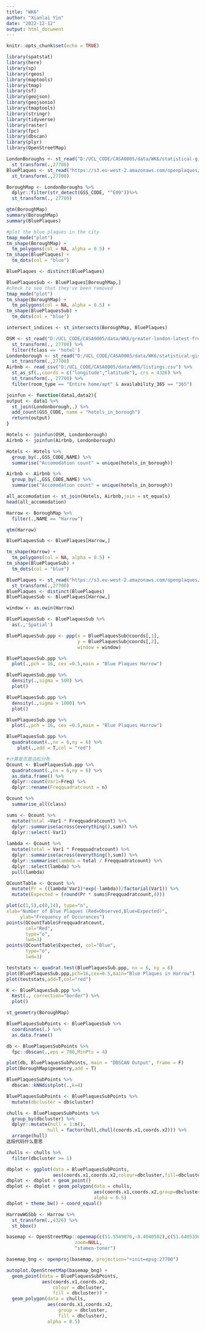 ```yaml
---
title: "WK6"
author: "Xianlai Yin"
date: "2022-12-12"
output: html_document
---
```


```r
knitr::opts_chunk$set(echo = TRUE)
```


```r
library(spatstat)
library(here)
library(sp)
library(rgeos)
library(maptools)
library(tmap)
library(sf)
library(geojson)
library(geojsonio)
library(tmaptools)
library(stringr)
library(tidyverse)
library(raster)
library(fpc)
library(dbscan)
library(plyr)
library(OpenStreetMap)
```

```r
LondonBoroughs <- st_read("D:/UCL_CODE/CASA0005/data/WK6/statistical-gis-boundaries-london/statistical-gis-boundaries-london/ESRI/London_Borough_Excluding_MHW.shp") %>%
  st_transform(.,27700)
BluePlaques <- st_read("https://s3.eu-west-2.amazonaws.com/openplaques/open-plaques-london-2018-04-08.geojson") %>%
  st_transform(.,27700)

BoroughMap <- LondonBoroughs %>%
  dplyr::filter(str_detect(GSS_CODE, "^E09"))%>%
  st_transform(., 27700)

qtm(BoroughMap)
summary(BoroughMap)
summary(BluePlaques)

#plot the blue plaques in the city
tmap_mode("plot")
tm_shape(BoroughMap) +
  tm_polygons(col = NA, alpha = 0.5) +
tm_shape(BluePlaques) +
  tm_dots(col = "blue")

BluePlaques <- distinct(BluePlaques)

BluePlaquesSub <- BluePlaques[BoroughMap,]
#check to see that they've been removed
tmap_mode("plot")
tm_shape(BoroughMap) +
  tm_polygons(col = NA, alpha = 0.5) +
tm_shape(BluePlaquesSub) +
  tm_dots(col = "blue")

intersect_indices <- st_intersects(BoroughMap, BluePlaques)

OSM <- st_read("D:/UCL_CODE/CASA0005/data/WK6/greater-london-latest-free.shp/gis_osm_pois_a_free_1.shp") %>%
  st_transform(., 27700) %>%
  filter(fclass == 'hotel')
Londonborough <- st_read("D:/UCL_CODE/CASA0005/data/WK6/statistical-gis-boundaries-london/statistical-gis-boundaries-london/ESRI/London_Borough_Excluding_MHW.shp") %>%
  st_transform(.,27700)
Airbnb <- read_csv("D:/UCL_CODE/CASA0005/data/WK6/listings.csv") %>%
  st_as_sf(.,coords = c("longitude","latitude"), crs = 4326) %>%
  st_transform(., 27700) %>%
  filter(room_type == "Entire home/apt" & availability_365 == "365")

joinfun <- function(data1,data2){
output <- data1 %>%
  st_join(Londonborough,.) %>%
  add_count(GSS_CODE, name = "hotels_in_borough")
  return(output)
}

Hotels <- joinfun(OSM, Londonborough)
Airbnb <- joinfun(Airbnb, Londonborough)

Hotels <- Hotels %>%
  group_by(.,GSS_CODE,NAME) %>%
  summarise("Accomodation count" = unique(hotels_in_borough))

Airbnb <- Airbnb %>%
  group_by(.,GSS_CODE,NAME) %>%
  summarise("Accomodation count" = unique(hotels_in_borough))

all_accomodation <- st_join(Hotels, Airbnb,join = st_equals)
head(all_accomodation)

Harrow <- BoroughMap %>%
  filter(.,NAME == "Harrow")

qtm(Harrow)

BluePlaquesSub <- BluePlaques[Harrow,]

tm_shape(Harrow) +
  tm_polygons(col = NA, alpha = 0.5) +
tm_shape(BluePlaqueSub) +
  tm_dots(col = "blue")
```

```r
BluePlaques <- st_read("https://s3.eu-west-2.amazonaws.com/openplaques/open-plaques-london-2018-04-08.geojson") %>%
  st_transform(.,27700)
BluePlaques <- distinct(BluePlaques)
BluePlaquesSub <- BluePlaques[Harrow,]

window <- as.owin(Harrow)

BluePlaquesSub <- BluePlaquesSub %>%
  as(.,'Spatial')

BluePlaquesSub.ppp <- ppp(x = BluePlaquesSub@coords[,1],
                          y = BluePlaquesSub@coords[,2],
                          window = window)

BluePlaquesSub.ppp %>%
  plot(.,pch = 16, cex =0.5,main = "Blue Plaques Harrow")

BluePlaquesSub.ppp %>%
  density(.,sigma = 500) %>%
  plot()

BluePlaquesSub.ppp %>%
  density(.,sigma = 1000) %>%
  plot()

BluePlaquesSub.ppp %>%
  plot(.,pch = 16, cex =0.5,main = "Blue Plaques Harrow")

BluePlaquesSub.ppp %>%
  quadratcount(.,nx = 6,ny = 6) %>%
    plot(.,add = T,col = "red")

#计算是否是泊松分布
Qcount <- BluePlaquesSub.ppp %>%
  quadratcount(.,nx = 6,ny = 6) %>%
  as.data.frame() %>%
  dplyr::count(Var1=Freq) %>%
  dplyr::rename(Freqquadratcount = n)

Qcount %>%
  summarise_all(class)

sums <- Qcount %>%
  mutate(total =Var1 * Freqquadratcount) %>%
  dplyr::summarise(across(everything(),sum)) %>%
  dplyr::select(-Var1)
  
lambda <- Qcount %>%
  mutate(total = Var1 * Freqquadratcount) %>%
  dplyr::summarise(across(everything(),sum)) %>%
  dplyr::summarise(lambda = total / Freqquadratcount) %>%
  dplyr::select(lambda) %>%
  pull(lambda)

QCountTable <- Qcount %>%
  mutate(Pr = ((lambda^Var1)*exp(-lambda))/factorial(Var1)) %>%
  mutate(Expected = (round(Pr * sums$Freqquadratcount,0)))

plot(c(1,5),c(0,14), type="n",
xlab="Number of Blue Plaques (Red=Observed,Blue=Expected)", 
     ylab="Frequency of Occurances")
points(QCountTable$Freqquadratcount, 
       col="Red", 
       type="o", 
       lwd=3)
points(QCountTable$Expected, col="Blue", 
       type="o", 
       lwd=3)

teststats <- quadrat.test(BluePlaquesSub.ppp, nx = 6, ny = 6)
plot(BluePlaquesSub.ppp,pch=16,cex=0.5,main="Blue Plaques in Harrow")
plot(teststats,add=T,col="red")

K <- BluePlaquesSub.ppp %>%
  Kest(., correction="border") %>%
  plot()

st_geometry(BoroughMap)

BluePlaquesSubPoints <- BluePlaquesSub %>%
  coordinates(.) %>%
  as.data.frame()

db <- BluePlaquesSubPoints %>%
  fpc::dbscan(.,eps = 700,MinPts = 4)

plot(db, BluePlaquesSubPoints, main = "DBSCAN Output", frame = F)
plot(BoroughMap$geometry,add = T)

BluePlaquesSubPoints %>%
  dbscan::kNNdistplot(.,k=4)

BluePlaquesSubPoints <- BluePlaquesSubPoints %>%
  mutate(dbcluster = db$cluster)

chulls <- BluePlaquesSubPoints %>%
  group_by(dbcluster) %>%
  dplyr::mutate(hull = 1:n(),
               hull = factor(hull,chull(coords.x1,coords.x2))) %>%
  arrange(hull)
这段代码什么意思

chulls <- chulls %>%
  filter(dbcluster >= 1)

dbplot <- ggplot(data = BluePlaquesSubPoints,
                 aes(coords.x1,coords.x2,colour=dbcluster,fill=dbcluster))
dbplot <- dbplot + geom_point()
dbplot <- dbplot + geom_polygon(data = chulls,
                                aes(coords.x1,coords.x2,group=dbcluster),
                                alpha = 0.5)
dbplot + theme_bw() + coord_equal()

HarrowWGSbb <- Harrow %>%
  st_transform(.,4326) %>%
  st_bbox()

basemap <- OpenStreetMap::openmap(c(51.5549876,-0.4040502),c(51.6405356,-0.2671315),
                         zoom=NULL,
                         "stamen-toner")

basemap_bng <- openproj(basemap, projection="+init=epsg:27700")

autoplot.OpenStreetMap(basemap_bng) +
  geom_point(data = BluePlaquesSubPoints,
             aes(coords.x1,coords.x2,
                 colour = dbcluster,
                 fill = dbcluster)) +
  geom_polygon(data = chulls,
               aes(coords.x1,coords.x2,
                   group = dbcluster,
                   fill = dbcluster),
               alpha = 0.5)
```
